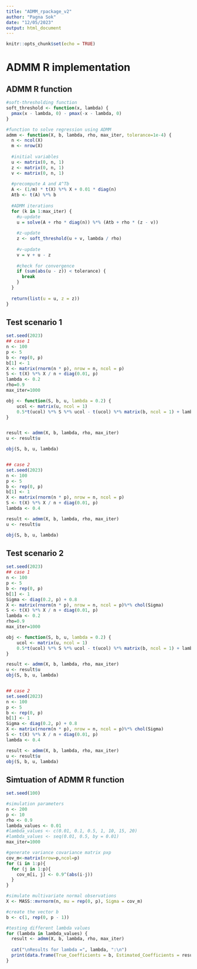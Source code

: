 ```yaml
---
title: "ADMM_rpackage_v2"
author: "Pagna Sok"
date: "12/05/2023"
output: html_document
---
```


```r
knitr::opts_chunk$set(echo = TRUE)
```

# ADMM R implementation

## ADMM R function
```r
#soft-thresholding function
soft_threshold <- function(x, lambda) {
  pmax(x - lambda, 0) - pmax(-x - lambda, 0)
}

#function to solve regression using ADMM
admm <- function(X, b, lambda, rho, max_iter, tolerance=1e-4) {
  n <- ncol(X)
  m <- nrow(X)
  
  #initial variables
  u <- matrix(0, n, 1)
  z <- matrix(0, n, 1)
  v <- matrix(0, n, 1)
  
  #precompute A and A^Tb
  A <- (1/m) * t(X) %*% X + 0.01 * diag(n)
  Atb <- t(A) %*% b
  
  #ADMM iterations
  for (k in 1:max_iter) {
    #u-update
    u = solve(A + rho * diag(n)) %*% (Atb + rho * (z - v))
    
    #z-update
    z <- soft_threshold(u + v, lambda / rho)
    
    #v-update
    v = v + u - z
    
    #check for convergence
    if (sum(abs(u - z)) < tolerance) {
      break
    }
  }
  
  return(list(u = u, z = z))
}
```


## Test scenario 1
```r
set.seed(2023)
## case 1
n <- 100
p <- 5
b <- rep(0, p)
b[1] <- 1
X <- matrix(rnorm(n * p), nrow = n, ncol = p) 
S <- t(X) %*% X / n + diag(0.01, p)
lambda <- 0.2
rho=0.9
max_iter=1000

obj <- function(S, b, u, lambda = 0.2) {
    ucol <- matrix(u, ncol = 1)
    0.5*t(ucol) %*% S %*% ucol - t(ucol) %*% matrix(b, ncol = 1) + lambda * sum(abs(ucol))
}


result <- admm(X, b, lambda, rho, max_iter)
u <- result$u

obj(S, b, u, lambda)


## case 2
set.seed(2023)
n <- 100
p <- 5
b <- rep(0, p)
b[1] <- 1
X <- matrix(rnorm(n * p), nrow = n, ncol = p) 
S <- t(X) %*% X / n + diag(0.01, p)
lambda <- 0.4

result <- admm(X, b, lambda, rho, max_iter)
u <- result$u

obj(S, b, u, lambda)
```


## Test scenario 2
```r
set.seed(2023)
## case 1
n <- 100
p <- 5
b <- rep(0, p)
b[1] <- 1
Sigma <- diag(0.2, p) + 0.8
X <- matrix(rnorm(n * p), nrow = n, ncol = p)%*% chol(Sigma)
S <- t(X) %*% X / n + diag(0.01, p)
lambda <- 0.2
rho=0.9
max_iter=1000

obj <- function(S, b, u, lambda = 0.2) {
    ucol <- matrix(u, ncol = 1)
    0.5*t(ucol) %*% S %*% ucol - t(ucol) %*% matrix(b, ncol = 1) + lambda * sum(abs(ucol))
}

result <- admm(X, b, lambda, rho, max_iter)
u <- result$u
obj(S, b, u, lambda)


## case 2
set.seed(2023)
n <- 100
p <- 5
b <- rep(0, p)
b[1] <- 1
Sigma <- diag(0.2, p) + 0.8
X <- matrix(rnorm(n * p), nrow = n, ncol = p)%*% chol(Sigma)
S <- t(X) %*% X / n + diag(0.01, p)
lambda <- 0.4

result <- admm(X, b, lambda, rho, max_iter)
u <- result$u
obj(S, b, u, lambda)
```



## Simtuation of ADMM R function
```r
set.seed(100)

#simulation parameters
n <- 200
p <- 10
rho <- 0.9
lambda_values <- 0.01
#lambda_values <- c(0.01, 0.1, 0.5, 1, 10, 15, 20)
#lambda_values <- seq(0.01, 0.5, by = 0.01)
max_iter=1000

#generate variance covariance matrix pxp
cov_m<-matrix(nrow=p,ncol=p) 
for (i in 1:p){
  for (j in 1:p){
    cov_m[i, j] <- 0.9^(abs(i-j))
  }
}

#simulate multivariate normal observations
X <- MASS::mvrnorm(n, mu = rep(0, p), Sigma = cov_m)

#create the vector b
b <- c(1, rep(0, p - 1))

#testing different lambda values
for (lambda in lambda_values) {
  result <- admm(X, b, lambda, rho, max_iter)
  
  cat("\nResults for lambda =", lambda, ":\n")
  print(data.frame(True_Coefficients = b, Estimated_Coefficients = result$u))
}

```

